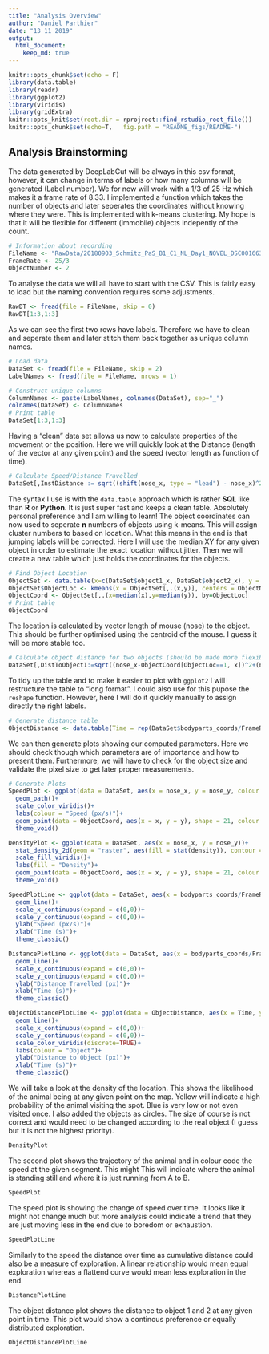 ```yaml
---
title: "Analysis Overview"
author: "Daniel Parthier"
date: "13 11 2019"
output: 
  html_document:
    keep_md: true
---
```


```r
knitr::opts_chunk$set(echo = F)
library(data.table)
library(readr)
library(ggplot2)
library(viridis)
library(gridExtra)
knitr::opts_knit$set(root.dir = rprojroot::find_rstudio_root_file()) 
knitr::opts_chunk$set(echo=T,   fig.path = "README_figs/README-")
```

## Analysis Brainstorming
The data generated by DeepLabCut will be always in this csv format, however, it can change in terms of labels or how many columns will be generated (Label number). We for now will work with a 1/3 of 25 Hz which makes it a frame rate of 8.33. I implemented a function which takes the number of objects and later seperates the coordinates without knowing where they were. This is implemented with k-means clustering. My hope is that it will be flexible for different (immobile) objects indepently of the count. 

```r
# Information about recording
FileName <- "RawData/20180903_Schmitz_PaS_B1_C1_NL_Day1_NOVEL_DSC001663DLC_resnet50_NOVEL_VIDEONov7shuffle1_100000.csv"
FrameRate <- 25/3
ObjectNumber <- 2
```

To analyse the data we will all have to start with the CSV. This is fairly easy to load but the naming convention requires some adjustments.

```r
RawDT <- fread(file = FileName, skip = 0)
RawDT[1:3,1:3]
```
As we can see the first two rows have labels. Therefore we have to clean and seperate them and later stitch them back together as unique column names.

```r
# Load data
DataSet <- fread(file = FileName, skip = 2)
LabelNames <- fread(file = FileName, nrows = 1)

# Construct unique columns
ColumnNames <- paste(LabelNames, colnames(DataSet), sep="_")
colnames(DataSet) <- ColumnNames
# Print table
DataSet[1:3,1:3]
```

Having a "clean" data set allows us now to calculate properties of the movement or the position. Here we will quickly look at the Distance (length of the vector at any given point) and the speed (vector length as function of time).

```r
# Calculate Speed/Distance Travelled
DataSet[,InstDistance := sqrt((shift(nose_x, type = "lead") - nose_x)^2+abs(shift(nose_y, type = "lead") - nose_y)^2)][,NoseSpeed := InstDistance/(1/FrameRate)][,CumDist := cumsum(InstDistance)]
```

The syntax I use is with the `data.table` approach which is rather **SQL** like than **R** or **Python**. It is just super fast and keeps a clean table. Absolutely personal preference and I am willing to learn! The object coordinates can now used to seperate **n** numbers of objects using k-means. This will assign cluster numbers to based on location. What this means in the end is that jumping labels will be corrected. Here I will use the median XY for any given object in order to estimate the exact location without jitter. Then we will create a new table which just holds the coordinates for the objects.

```r
# Find Object Location
ObjectSet <- data.table(x=c(DataSet$object1_x, DataSet$object2_x), y = c(DataSet$object1_y, DataSet$object2_y))
ObjectSet$ObjectLoc <- kmeans(x = ObjectSet[,.(x,y)], centers = ObjectNumber)$cluster
ObjectCoord <- ObjectSet[,.(x=median(x),y=median(y)), by=ObjectLoc]
# Print table
ObjectCoord
```
The location is calculated by vector length of mouse (nose) to the object. This should be further optimised using the centroid of the mouse. I guess it will be more stable too.
```r
# Calculate object distance for two objects (should be made more flexible)
DataSet[,DistToObject1:=sqrt((nose_x-ObjectCoord[ObjectLoc==1, x])^2+(nose_y-ObjectCoord[ObjectLoc==1, y])^2)][,DistToObject2:=sqrt((nose_x-ObjectCoord[ObjectLoc==2, x])^2+(nose_y-ObjectCoord[ObjectLoc==2, y])^2)]
```

To tidy up the table and to make it easier to plot with `ggplot2` I will restructure the table to "long format". I could also use for this pupose the `reshape` function. However, here I will do it quickly manually to assign directly the right labels.

```r
# Generate distance table
ObjectDistance <- data.table(Time = rep(DataSet$bodyparts_coords/FrameRate, times = 2), Distance = c(DataSet$DistToObject1, DataSet$DistToObject2), ObjectLoc = rep(c("1","2"), each = length(DataSet$bodyparts_coords)))
```

We can then generate plots showing our computed parameters. Here we should check though which parameters are of importance and how to present them.    Furthermore, we will have to check for the object size and validate the pixel size to get later proper measurements.

```r
# Generate Plots
SpeedPlot <- ggplot(data = DataSet, aes(x = nose_x, y = nose_y, colour = NoseSpeed))+
  geom_path()+
  scale_color_viridis()+
  labs(colour = "Speed (px/s)")+
  geom_point(data = ObjectCoord, aes(x = x, y = y), shape = 21, colour = "black", size = 8, stroke = 2)+
  theme_void()

DensityPlot <- ggplot(data = DataSet, aes(x = nose_x, y = nose_y))+
  stat_density_2d(geom = "raster", aes(fill = stat(density)), contour = FALSE)+
  scale_fill_viridis()+
  labs(fill = "Density")+
  geom_point(data = ObjectCoord, aes(x = x, y = y), shape = 21, colour = "black", size = 8, stroke = 2)+
  theme_void()

SpeedPlotLine <- ggplot(data = DataSet, aes(x = bodyparts_coords/FrameRate, y = NoseSpeed))+
  geom_line()+
  scale_x_continuous(expand = c(0,0))+
  scale_y_continuous(expand = c(0,0))+
  ylab("Speed (px/s)")+
  xlab("Time (s)")+
  theme_classic()

DistancePlotLine <- ggplot(data = DataSet, aes(x = bodyparts_coords/FrameRate, y = CumDist))+
  geom_line()+
  scale_x_continuous(expand = c(0,0))+
  scale_y_continuous(expand = c(0,0))+
  ylab("Distance Travelled (px)")+
  xlab("Time (s)")+
  theme_classic()

ObjectDistancePlotLine <- ggplot(data = ObjectDistance, aes(x = Time, y = Distance, group = ObjectLoc, colour = ObjectLoc))+
  geom_line()+
  scale_x_continuous(expand = c(0,0))+
  scale_y_continuous(expand = c(0,0))+
  scale_color_viridis(discrete=TRUE)+
  labs(colour = "Object")+
  ylab("Distance to Object (px)")+
  xlab("Time (s)")+
  theme_classic()
```

We will take a look at the density of the location. This shows the likelihood of the animal being at any given point on the map. Yellow will indicate a high probability of the animal visiting the spot. Blue is very low or not even visited once. I also added the objects as circles. The size of course is not correct and would need to be changed according to the real object (I guess but it is not the highest priority).

```r
DensityPlot
```

The second plot shows the trajectory of the animal and in colour code the speed at the given segment. This might This will indicate where the animal is standing still and where it is just running from A to B.

```r
SpeedPlot
```

The speed plot is showing the change of speed over time. It looks like it might not change much but more analysis could indicate a trend that they are just moving less in the end due to boredom or exhaustion.

```r
SpeedPlotLine
```
Similarly to the speed the distance over time as cumulative distance could also be a measure of exploration. A linear relationship would mean equal exploration whereas a flattend curve would mean less exploration in the end.

```r
DistancePlotLine
```

The object distance plot shows the distance to object 1 and 2 at any given point in time. This plot would show a continous preference or equally distributed exploration.

```r
ObjectDistancePlotLine
```
